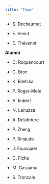 ```yaml
---
title: "Team"
---
```


*   S. Dechaumet

*   E. Venot

*   E. Thévenot

**Alumni**

*   C. Roquencourt

*   C. Broc

*   K. Biletska

*   P. Roger-Mele

*   A. Imbert

*   N. Lenuzza

*   A. Delabriere

*   P. Zheng

*   P. Rinaudo

*   J. Foucquier

*   C. Fiche

*   M. Gassama

*   S. Troncale
